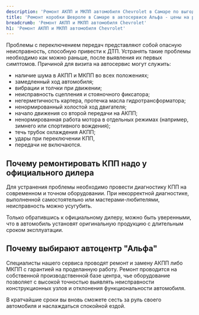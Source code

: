 ```yaml
---
description: 'Ремонт АКПП и МКПП автомобиля Chevrolet в Самаре по выгодным ценам в сертифицированном сервисе Шевроле.'
title: 'Ремонт коробки Шевроле в Самаре в автосервисе Альфа - цены на ремонт МКПП и АКПП Chevrolet'
breadcrumb: 'Ремонт АКПП и МКПП автомобиля Chevrolet'
h1: 'Ремонт АКПП и МКПП автомобиля Chevrolet'
---
```

<p>
	 Проблемы с переключением передач представляют собой опасную неисправность, способную привести к ДТП. Устранять такие проблемы необходимо как можно раньше, после выявления их первых симптомов. Причиной для визита на автосервис могут служить:
</p>
<ul>
	<li>наличие шума в АКПП и МКПП во всех положениях;</li>
	<li>замедленный ход автомобиля;</li>
	<li>вибрации и толчки при движении;</li>
	<li>неисправность сцепления и стояночного фиксатора;</li>
	<li>негерметичность картера, протечка масла гидротрансформатора;</li>
	<li>ненормированный холостой ход двигателя;</li>
	<li>начало движения со второй передачи на АКПП;</li>
	<li>ненормированная работа мотора в отдельных режимах (например, зимнего или спортивного вождения);</li>
	<li>течь трубок охлаждения АКПП;</li>
	<li>удары при переключении КПП,</li>
	<li>передачи не включаются.</li>
</ul>
<h2>Почему ремонтировать КПП надо у официального дилера</h2>
<p>
	 Для устранения проблемы необходимо провести диагностику КПП на современном и точном оборудовании. При некорректной диагностике, выполненной самостоятельно или мастерами-любителями, неисправность можно усугубить.
</p>
<p>
	 Только обратившись к официальному дилеру, можно быть уверенными, что в автомобиль установят оригинальную продукцию с длительным сроком эксплуатации.
</p>
<h2>Почему выбирают автоцентр "Альфа"</h2>
<p>
	 Специалисты нашего сервиса проводят ремонт и замену АКПП либо МКПП с гарантией на проделанную работу. Ремонт проводится на собственной производственной базе центра, чье оборудование позволяет с высокой точностью выявлять неисправности конструкционных узлов и отклонения функциональности автомобиля.
</p>
<p>
	 В кратчайшие сроки вы вновь сможете сесть за руль своего автомобиля и наслаждаться спокойной ездой.
</p>